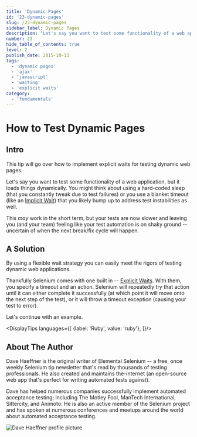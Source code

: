 ```yaml
---
title: 'Dynamic Pages'
id: '23-dynamic-pages'
slug: /23-dynamic-pages
sidebar_label: Dynamic Pages
description: "Let's say you want to test some functionality of a web application but it loads things dynamically. You might think about using a hard-coded sleep (that you constantly tweak due to test failures) or you use a blanket timeout that you likely bump up to address test instabilities as well."
number: 23
hide_table_of_contents: true
level: 2
publish_date: 2015-10-13
tags:
  - 'dynamic pages'
  - 'ajax'
  - 'javascript'
  - 'waiting'
  - 'explicit waits'
category:
  - 'fundamentals'
---
```


# How to Test Dynamic Pages

## Intro

This tip will go over how to implement explicit waits for testing dynamic web pages.

Let's say you want to test some functionality of a web application, but it loads things dynamically. You might think
about using a hard-coded sleep (that you constantly tweak due to test failures) or you use a blanket timeout
(like an [Implicit Wait](https://github.com/SeleniumHQ/selenium/wiki/Ruby-Bindings#implicit-waits)) that you likely bump up to address test instabilities as well.

This _may_ work in the short term, but your tests are now slower and leaving you (and your team) feeling like your
test automation is on shaky ground -- uncertain of when the next break/fix cycle will happen.

## A Solution

By using a flexible wait strategy you can easily meet the rigors of testing dynamic web applications.

Thankfully Selenium comes with one built in -- [Explicit Waits](https://github.com/SeleniumHQ/selenium/wiki/Ruby-Bindings#explicit-waits). With them, you specify a timeout and an action.
Selenium will repeatedly try that action until it can either complete it successfully (at which point it will move
onto the next step of the test), or it will throw a timeout exception (causing your test to error).

Let's continue with an example.



<DisplayTips languages={[
    {label: 'Ruby', value: 'ruby'},
]}/>


## About The Author

Dave Haeffner is the original writer of Elemental Selenium -- a free, once weekly Selenium tip newsletter that's read
by thousands of testing professionals. He also created and maintains the-internet (an open-source web app that's
perfect for writing automated tests against).

Dave has helped numerous companies successfully implement automated acceptance testing; including The Motley Fool,
ManTech International, Sittercity, and Animoto. He is also an active member of the Selenium project and has spoken
at numerous conferences and meetups around the world about automated acceptance testing.

![Dave Haeffner profile picture](/img/authors/dave-haeffner.jpeg#author-img 'a title')
